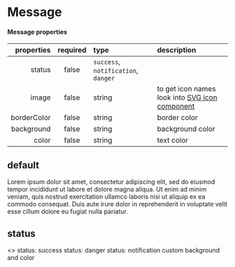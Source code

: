 
<Meta title="Components/Message" component={Message} />

# Message

#### Message properties

|  properties | required | type                                                                 | description                                                                                       |
| ----------: | :------: | :------------------------------------------------------------------- | :------------------------------------------------------------------------------------------------ |
|      status |  false   | <code>success</code>, <code>notification</code>, <code>danger</code> |                                                                                                   |
|       image |  false   | string                                                               | to get icon names look into <a href="?path=/docs/components-svgicon--size">SVG icon component</a> |
| borderColor |  false   | string                                                               | border color                                                                                      |
|  background |  false   | string                                                               | background color                                                                                  |
|       color |  false   | string                                                               | text color                                                                                        |

## default

<Preview>
  <Story name="default">
    <Message>
      Lorem ipsum dolor sit amet, consectetur adipiscing elit, sed do eiusmod
      tempor incididunt ut labore et dolore magna aliqua. Ut enim ad minim
      veniam, quis nostrud exercitation ullamco laboris nisi ut aliquip ex ea
      commodo consequat. Duis aute irure dolor in reprehenderit in voluptate
      velit esse cillum dolore eu fugiat nulla pariatur.
    </Message>
  </Story>
</Preview>

## status

<Preview>
  <Story name="status">
    <>
      <Message status="success" image="success">
        status: success
      </Message>
      <Spacer height="1rem" />
      <Message status="danger" image="danger">
        status: danger
      </Message>
      <Spacer height="1rem" />
      <Message status="notification" image="info">
        status: notification
      </Message>
      <Spacer height="1rem" />
      <Message status="danger" background="#F5B7B1" color="#B03A2E">
        custom background and color
      </Message>
    </>
  </Story>
</Preview>
